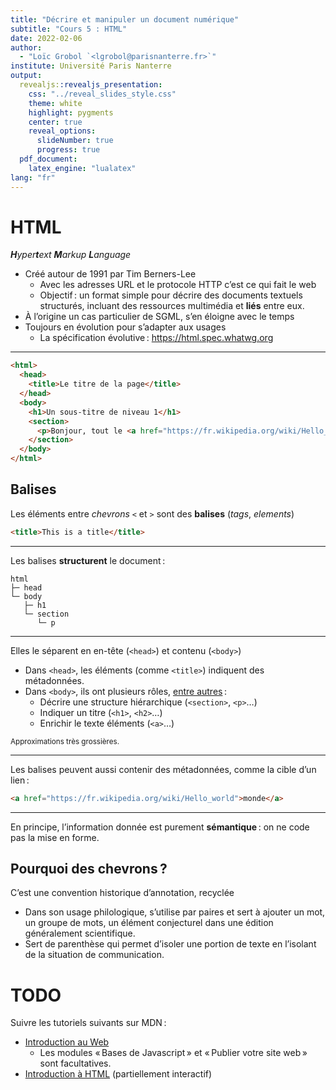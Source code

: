 ```yaml
---
title: "Décrire et manipuler un document numérique"
subtitle: "Cours 5 : HTML"
date: 2022-02-06
author:
  - "Loïc Grobol `<lgrobol@parisnanterre.fr>`"
institute: Université Paris Nanterre
output:
  revealjs::revealjs_presentation:
    css: "../reveal_slides_style.css"
    theme: white
    highlight: pygments
    center: true
    reveal_options:
      slideNumber: true
      progress: true
  pdf_document:
    latex_engine: "lualatex"
lang: "fr"
---
```


# HTML

_**H**yper**t**ext **M**arkup **L**anguage_

- Créé autour de 1991 par Tim Berners-Lee
  - Avec les adresses URL et le protocole HTTP c'est ce qui fait le web
  - Objectif : un format simple pour décrire des documents textuels structurés, incluant des
    ressources multimédia et **liés** entre eux.
- À l'origine un cas particulier de SGML, s'en éloigne avec le temps
- Toujours en évolution pour s'adapter aux usages
  - La spécification évolutive : <https://html.spec.whatwg.org>

---

```html
<html>
  <head>
    <title>Le titre de la page</title>
  </head>
  <body>
    <h1>Un sous-titre de niveau 1</h1>
    <section>
      <p>Bonjour, tout le <a href="https://fr.wikipedia.org/wiki/Hello_world">monde</a></p>
    </section>
  </body>
</html>
```

## Balises

Les éléments entre *chevrons* `<` et `>` sont des **balises** (*tags*, *elements*)

```html
<title>This is a title</title>
```

---

Les balises **structurent** le document :

```text
html
├─ head
└─ body
   ├─ h1
   └─ section
      └─ p
```

---

Elles le séparent en en-tête (`<head>`) et contenu (`<body>`)

- Dans `<head>`, les éléments (comme `<title>`) indiquent des métadonnées.
- Dans `<body>`, ils ont plusieurs rôles, [entre autres](https://html.spec.whatwg.org/multipage/indices.html#element-content-categories) :
  - Décrire une structure hiérarchique (`<section>`, `<p>`…)
  - Indiquer un titre (`<h1>`, `<h2>`…)
  - Enrichir le texte éléments (`<a>`…)

<small>Approximations très grossières.</small>

---

Les balises peuvent aussi contenir des métadonnées, comme la cible d'un lien :

```html
<a href="https://fr.wikipedia.org/wiki/Hello_world">monde</a>
```

---

En principe, l'information donnée est purement **sémantique** : on ne code pas la mise en forme.

## Pourquoi des chevrons ?

C'est une convention historique d'annotation, recyclée

- Dans son usage philologique, s’utilise par paires et sert à ajouter un mot, un groupe
  de mots, un élément conjecturel dans une édition généralement scientifique.
- Sert de parenthèse qui permet d’isoler une portion de texte en l’isolant de la
  situation de communication.

# TODO

Suivre les tutoriels suivants sur MDN :

- [Introduction au Web](https://developer.mozilla.org/fr/docs/Learn/Getting_started_with_the_web)
  - Les modules « Bases de Javascript » et « Publier votre site web » sont facultatives.
- [Introduction à HTML](https://developer.mozilla.org/fr/docs/Learn/HTML/Introduction_to_HTML)
  (partiellement interactif)
